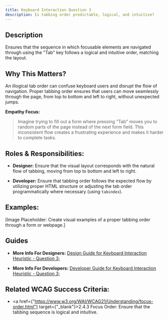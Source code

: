 ```yaml
---
title: Keyboard Interaction Question 3
description: Is tabbing order predictable, logical, and intuitive?
---
```


## Description

Ensures that the sequence in which focusable elements are navigated through using the "Tab" key follows a logical and intuitive order, matching the layout.

## Why This Matters?

An illogical tab order can confuse keyboard users and disrupt the flow of navigation. Proper tabbing order ensures that users can move seamlessly through the page, from top to bottom and left to right, without unexpected jumps.

**Empathy Focus:**
> Imagine trying to fill out a form where pressing "Tab" moves you to random parts of the page instead of the next form field. This inconsistent flow creates a frustrating experience and makes it harder to complete tasks.

## Roles & Responsibilities:

- **Designer:** Ensure that the visual layout corresponds with the natural flow of tabbing, moving from top to bottom and left to right.

- **Developer:** Ensure that tabbing order follows the expected flow by utilizing proper HTML structure or adjusting the tab order programmatically where necessary (using `tabindex`).

## Examples:

[Image Placeholder: Create visual examples of a proper tabbing order through a form or webpage.]

## Guides

- **More Info For Designers:** <a href="/docs/design-guide/keyboard-interaction/question-3">Design Guide for Keyboard Interaction Heuristic - Question 3;</a>

- **More Info For Developers:** <a href="/docs/developer-guide/keyboard-interaction/question-3">Developer Guide for Keyboard Interaction Heuristic - Question 3;</a>

## Related WCAG Success Criteria:

- <a href={"https://www.w3.org/WAI/WCAG21/Understanding/focus-order.html"} target={"_blank"}>2.4.3 Focus Order</a>: Ensure that the tabbing sequence is logical and intuitive.
